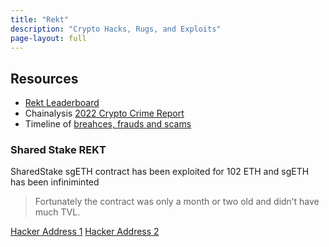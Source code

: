 ```yaml
---
title: "Rekt"
description: "Crypto Hacks, Rugs, and Exploits"
page-layout: full
---
```


## Resources

- [Rekt Leaderboard](https://rekt.news/leaderboard/)
- Chainalysis [2022 Crypto Crime Report](https://blockbr.com.br/wp-content/uploads/2022/06/2022-crypto-crime-report.pdf)
- Timeline of [breahces, frauds and scams](https://crystalblockchain.com/security-breaches-and-fraud-involving-crypto/)

### Shared Stake REKT

SharedStake sgETH contract has been exploited for 102 ETH and sgETH has been infiniminted

> Fortunately the contract was only a month or two old and didn't have much TVL.

[Hacker Address 1](https://etherscan.io/address/0xBbAc1508f8A505D5383a1E945d63b26D7ed7A414)
[Hacker Address 2](https://etherscan.io/address/0x1261aed405f2865d55a055561e3ec25c3fe32de0)
